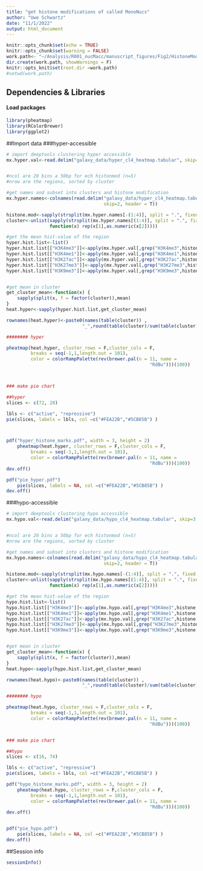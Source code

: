 ```yaml
---
title: "get histone modifications of called MonoNucs"
author: "Uwe Schwartz"
date: "11/1/2022"
output: html_document
---
```


```r
knitr::opts_chunk$set(echo = TRUE)
knitr::opts_chunk$set(warning = FALSE)
work.path<- "~/Analysis/R001_nucMacc/manuscript_figures/Fig2/HistoneMod/"
dir.create(work.path, showWarnings = F)
knitr::opts_knit$set(root.dir =work.path)
#setwd(work.path)
```

## Dependencies & Libraries

#### Load packages
```r
library(pheatmap)
library(RColorBrewer)
library(ggplot2)
```

##Import data
###hyper-accessible
```r
# import deeptools clustering hyper accessible
mx.hyper.val<-read.delim("galaxy_data/hyper_cl4_heatmap.tabular", skip=3, header = F)


#ncol are 20 bins a 50bp for ech histonmod (n=5)
#nrow are the regions, sorted by cluster

#get names and subset into clusters and histone modification
mx.hyper.names<-colnames(read.delim("galaxy_data/hyper_cl4_heatmap.tabular",
                                    skip=2, header = T))

histone.mod<-sapply(strsplit(mx.hyper.names[-(1:4)], split = ".", fixed = T), function(x) x[1])
cluster<-unlist(sapply(strsplit(mx.hyper.names[(1:4)], split = ".", fixed = T), 
                function(x) rep(x[1],as.numeric(x[2]))))

#get the mean hist-value of the region
hyper.hist.list<-list()
hyper.hist.list[["H3K4me3"]]<-apply(mx.hyper.val[,grep("H3K4me3",histone.mod)],1,mean)
hyper.hist.list[["H3K4me1"]]<-apply(mx.hyper.val[,grep("H3K4me1",histone.mod)],1,mean)
hyper.hist.list[["H3K27ac"]]<-apply(mx.hyper.val[,grep("H3K27ac",histone.mod)],1,mean)
hyper.hist.list[["H3K27me3"]]<-apply(mx.hyper.val[,grep("H3K27me3",histone.mod)],1,mean)
hyper.hist.list[["H3K9me3"]]<-apply(mx.hyper.val[,grep("H3K9me3",histone.mod)],1,mean)


#get mean in cluster
get_cluster_mean<-function(x) {
    sapply(split(x, f = factor(cluster)),mean)
}
heat.hyper<-sapply(hyper.hist.list,get_cluster_mean)

rownames(heat.hyper)<-paste0(names(table(cluster)) ,
                            "_",round(table(cluster)/sum(table(cluster))*100),"%")

######## hyper

pheatmap(heat.hyper, cluster_rows = F,cluster_cols = F,
         breaks = seq(-1,1,length.out = 101),
         color = colorRampPalette(rev(brewer.pal(n = 11, name =
                                                     "RdBu")))(100))



### make pie chart

##hyper
slices <- c(72, 28)

lbls <- c("active", "repressive")
pie(slices, labels = lbls, col =c("#FEA22B","#5CB85B") )




```
```r
pdf("hyper_histone_marks.pdf", width = 3, height = 2)
    pheatmap(heat.hyper, cluster_rows = F,cluster_cols = F,
         breaks = seq(-1,1,length.out = 101),
         color = colorRampPalette(rev(brewer.pal(n = 11, name =
                                                     "RdBu")))(100))
dev.off()

pdf("pie_hyper.pdf")
    pie(slices, labels = NA, col =c("#FEA22B","#5CB85B") )
dev.off()

```

###hypo-accessible
```r
# import deeptools clustering hypo accessible
mx.hypo.val<-read.delim("galaxy_data/hypo_cl4_heatmap.tabular", skip=3, header = F)


#ncol are 20 bins a 50bp for ech histonmod (n=5)
#nrow are the regions, sorted by cluster

#get names and subset into clusters and histone modification
mx.hypo.names<-colnames(read.delim("galaxy_data/hypo_cl4_heatmap.tabular",
                                    skip=2, header = T))

histone.mod<-sapply(strsplit(mx.hypo.names[-(1:4)], split = ".", fixed = T), function(x) x[1])
cluster<-unlist(sapply(strsplit(mx.hypo.names[(1:4)], split = ".", fixed = T), 
                function(x) rep(x[1],as.numeric(x[2]))))

#get the mean hist-value of the region
hypo.hist.list<-list()
hypo.hist.list[["H3K4me3"]]<-apply(mx.hypo.val[,grep("H3K4me3",histone.mod)],1,mean)
hypo.hist.list[["H3K4me1"]]<-apply(mx.hypo.val[,grep("H3K4me1",histone.mod)],1,mean)
hypo.hist.list[["H3K27ac"]]<-apply(mx.hypo.val[,grep("H3K27ac",histone.mod)],1,mean)
hypo.hist.list[["H3K27me3"]]<-apply(mx.hypo.val[,grep("H3K27me3",histone.mod)],1,mean)
hypo.hist.list[["H3K9me3"]]<-apply(mx.hypo.val[,grep("H3K9me3",histone.mod)],1,mean)


#get mean in cluster
get_cluster_mean<-function(x) {
    sapply(split(x, f = factor(cluster)),mean)
}
heat.hypo<-sapply(hypo.hist.list,get_cluster_mean)

rownames(heat.hypo)<-paste0(names(table(cluster)) ,
                            "_",round(table(cluster)/sum(table(cluster))*100),"%")

######## hypo

pheatmap(heat.hypo, cluster_rows = F,cluster_cols = F,
         breaks = seq(-1,1,length.out = 101),
         color = colorRampPalette(rev(brewer.pal(n = 11, name =
                                                     "RdBu")))(100))


### make pie chart

##hypo
slices <- c(16, 74)

lbls <- c("active", "repressive")
pie(slices, labels = lbls, col =c("#FEA22B","#5CB85B") )


```
```r
pdf("hypo_histone_marks.pdf", width = 3, height = 2)
    pheatmap(heat.hypo, cluster_rows = F,cluster_cols = F,
         breaks = seq(-1,1,length.out = 101),
         color = colorRampPalette(rev(brewer.pal(n = 11, name =
                                                     "RdBu")))(100))
dev.off()


pdf("pie_hypo.pdf")
    pie(slices, labels = NA, col =c("#FEA22B","#5CB85B") )
dev.off()


```


##Session info
```r
sessionInfo()
```



